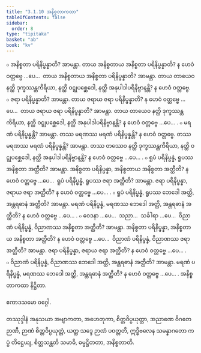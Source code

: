 ```yaml
---
title: "3.1.10 အနိစ္စတာကထာ"
tableOfContents: false
sidebar:
  order: 8
type: "tipitaka"
basket: "ab"
book: "kv"
---
```



<DynamicBreadcrumb />

<Division number="628" book="kv" e="ch" v="32" p="334">

<Paragraph number="2071" book="kv">
๐ အနိစ္စတာ ပရိနိပ္ဖန္နာတိ? အာမန္တာ. တာယ အနိစ္စတာယ အနိစ္စတာ ပရိနိပ္ဖန္နာတိ? န ဟေဝံ ဝတ္တဗ္ဗေ …ပေ…  တာယ အနိစ္စတာယ အနိစ္စတာ ပရိနိပ္ဖန္နာတိ? အာမန္တာ. တာယ တာယေဝ နတ္ထိ ဒုက္ခဿန္တကိရိယာ, နတ္ထိ ဝဋ္ဋုပစ္ဆေဒေါ, နတ္ထိ အနုပါဒါပရိနိဗ္ဗာနန္တိ? န ဟေဝံ ဝတ္တဗ္ဗေ.
</Paragraph>

<Paragraph number="2072" book="kv">
๐ ဇရာ ပရိနိပ္ဖန္နာတိ? အာမန္တာ. တာယ ဇရာယ ဇရာ ပရိနိပ္ဖန္နာတိ? န ဟေဝံ ဝတ္တဗ္ဗေ …ပေ…  တာယ ဇရာယ ဇရာ ပရိနိပ္ဖန္နာတိ? အာမန္တာ. တာယ တာယေဝ နတ္ထိ ဒုက္ခဿန္တကိရိယာ, နတ္ထိ ဝဋ္ဋုပစ္ဆေဒေါ, နတ္ထိ အနုပါဒါပရိနိဗ္ဗာနန္တိ? န ဟေဝံ ဝတ္တဗ္ဗေ …ပေ… .
</Paragraph>

<Paragraph number="2073" book="kv">
๐ မရဏံ ပရိနိပ္ဖန္နန္တိ? အာမန္တာ. တဿ မရဏဿ မရဏံ ပရိနိပ္ဖန္နန္တိ? န ဟေဝံ ဝတ္တဗ္ဗေ. တဿ မရဏဿ မရဏံ ပရိနိပ္ဖန္နန္တိ? အာမန္တာ. တဿ တဿေဝ နတ္ထိ ဒုက္ခဿန္တကိရိယာ, နတ္ထိ ဝဋ္ဋုပစ္ဆေဒေါ, နတ္ထိ အနုပါဒါပရိနိဗ္ဗာနန္တိ? န ဟေဝံ ဝတ္တဗ္ဗေ …ပေ… .
</Paragraph>

</Division>
<Division number="629" book="kv" e="ch" v="32" p="334">

<Paragraph number="2074" book="kv">
๐ ရူပံ ပရိနိပ္ဖန္နံ, ရူပဿ အနိစ္စတာ အတ္ထီတိ? အာမန္တာ. အနိစ္စတာ ပရိနိပ္ဖန္နာ, အနိစ္စတာယ အနိစ္စတာ အတ္ထီတိ? န ဟေဝံ ဝတ္တဗ္ဗေ …ပေ…  ရူပံ ပရိနိပ္ဖန္နံ, ရူပဿ ဇရာ အတ္ထီတိ? အာမန္တာ. ဇရာ ပရိနိပ္ဖန္နာ, ဇရာယ ဇရာ အတ္ထီတိ? န ဟေဝံ ဝတ္တဗ္ဗေ …ပေ… .
</Paragraph>

<Paragraph number="2075" book="kv">
๐ ရူပံ ပရိနိပ္ဖန္နံ, ရူပဿ ဘေဒေါ အတ္ထိ, အန္တရဓာနံ အတ္ထီတိ? အာမန္တာ. မရဏံ ပရိနိပ္ဖန္နံ, မရဏဿ ဘေဒေါ အတ္ထိ, အန္တရဓာနံ အတ္ထီတိ? န ဟေဝံ ဝတ္တဗ္ဗေ …ပေ… .
</Paragraph>

<Paragraph number="2076" book="kv">
๐ ဝေဒနာ …ပေ…  သညာ…  သင်္ခါရာ …ပေ…  ဝိညာဏံ ပရိနိပ္ဖန္နံ, ဝိညာဏဿ အနိစ္စတာ အတ္ထီတိ? အာမန္တာ. အနိစ္စတာ ပရိနိပ္ဖန္နာ, အနိစ္စတာယ အနိစ္စတာ အတ္ထီတိ? န ဟေဝံ ဝတ္တဗ္ဗေ …ပေ…  ဝိညာဏံ ပရိနိပ္ဖန္နံ, ဝိညာဏဿ ဇရာ အတ္ထီတိ? အာမန္တာ. ဇရာ ပရိနိပ္ဖန္နာ, ဇရာယ ဇရာ အတ္ထီတိ? န ဟေဝံ ဝတ္တဗ္ဗေ …ပေ… .
</Paragraph>

<Paragraph number="2077" book="kv">
๐ ဝိညာဏံ ပရိနိပ္ဖန္နံ, ဝိညာဏဿ ဘေဒေါ အတ္ထိ, အန္တရဓာနံ အတ္ထီတိ? အာမန္တာ. မရဏံ ပရိနိပ္ဖန္နံ, မရဏဿ ဘေဒေါ အတ္ထိ, အန္တရဓာနံ အတ္ထီတိ? န ဟေဝံ ဝတ္တဗ္ဗေ …ပေ… .

</Paragraph>
</Division>

<Paragraph number="2078" type="center" book="kv">
အနိစ္စတာကထာ နိဋ္ဌိတာ.

  
ဧကာဒသမော ဝဂ္ဂေါ.



</Paragraph>

<Paragraph number="2079" type="center" book="kv">
တဿုဒ္ဒါနံ


</Paragraph>

<Paragraph number="2080" book="kv">
အနုသယာ အဗျာကတာ, အဟေတုကာ, စိတ္တဝိပ္ပယုတ္တာ, အညာဏေ ဝိဂတေ ဉာဏီ, ဉာဏံ စိတ္တဝိပ္ပယုတ္တံ, ယတ္ထ သဒ္ဒေ ဉာဏံ ပဝတ္တတိ, ဣဒ္ဓိဗလေန သမန္နာဂတော ကပ္ပံ တိဋ္ဌေယျ, စိတ္တသန္တတိ သမာဓိ, ဓမ္မဋ္ဌိတတာ, အနိစ္စတာတိ.
</Paragraph>